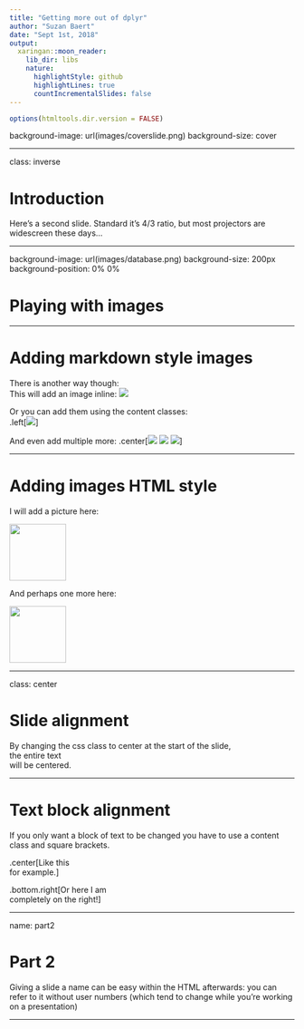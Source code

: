 ```yaml
---
title: "Getting more out of dplyr"
author: "Suzan Baert"
date: "Sept 1st, 2018"
output:
  xaringan::moon_reader:
    lib_dir: libs
    nature:
      highlightStyle: github
      highlightLines: true
      countIncrementalSlides: false
---
```


```r
options(htmltools.dir.version = FALSE)
```

background-image: url(images/coverslide.png)
background-size: cover



---

class: inverse

# Introduction

Here's a second slide. Standard it's 4/3 ratio, but most projectors are widescreen these days...


---

background-image: url(images/database.png)
background-size: 200px
background-position: 0% 0%

# Playing with images



---

# Adding markdown style images

There is another way though:  
This will add an image inline: ![](images/database_small.png)

Or you can add them using the content classes:  
.left[![](images/database_small.png)]

And even add multiple more: 
.center[![](images/database_small.png) ![](images/cloud_small.png) ![](images/graph_small.png)]


---

# Adding images HTML style

I will add a picture here:

<img src="https://raw.githubusercontent.com/suzanbaert/xaringan_playground/master/images/database.png" width="100">

And perhaps one more here:

<img src="https://raw.githubusercontent.com/suzanbaert/xaringan_playground/master/images/cloud.png" width="100">




---


class: center

# Slide alignment

By changing the css class to center at the start of the slide,  
the entire text  
will be 
centered.

---

# Text block alignment

If you only want a block of text to be changed you have to use a content class and square brackets.

.center[Like this  
for example.]

.bottom.right[Or here I am   
completely on the right!]


---

name: part2

# Part 2

Giving a slide a name can be easy within the HTML afterwards: you can refer to it without user numbers (which tend to change while you're working on a presentation)


---
